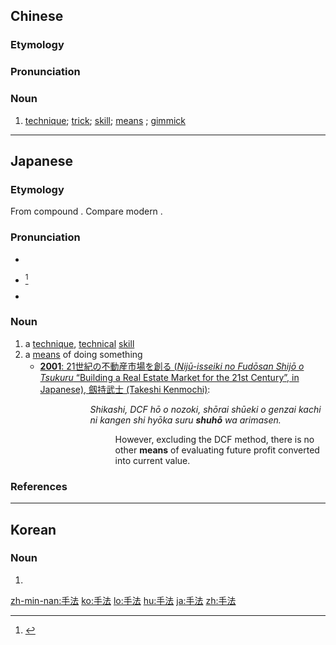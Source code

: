 ==Chinese==
{{zh-forms}}

===Etymology===
{{rfe|lang=zh}}

===Pronunciation===
{{zh-pron
|m=shǒufǎ
|c=sau2 faat3
|h=pfs=sú-fap
|mn=chhiú-hoat
|w=2seu faq
|cat=n
}}

===Noun===
{{zh-noun}}

# [[technique]]; [[trick]]; [[skill]]; [[means]] {{gloss|of literary or artistic expression}}; [[gimmick]]

----

==Japanese==
{{ja-kanjitab|しゅ|ほう|yomi=on}}

===Etymology===
From {{etyl|ltc|ja|sort=しゅほう}} compound {{m|ltc|手法|tr=*shiǒu *biæp}}. Compare modern {{cog|cmn|手法|tr=shǒufǎ}}.

===Pronunciation===
* {{l|ja|sc=Latn|音読み|On'yomi}}
* {{ja-accent-common|h|しゅ|ほう}}<ref name="DJR">{{R:Daijirin}}</ref>
* {{IPA|lang=ja|[ɕʲɯᵝho̞ː]}}

===Noun===
{{ja-noun|しゅほう}}

# a [[technique]], [[technical]] [[skill]]
# a [[means]] of doing something
#* [http://books.google.com/books?id=FYc3o5NBLggC&pg=PA129&dq=%22する手法はありません%22&hl=en&ei=ZWXBTuTnFqaXiQLj7qm_Aw&sa=X&oi=book_result&ct=book-preview-link&resnum=1&ved=0CDAQuwUwAA#v=onepage&q=%22する手法はありません%22&f=false '''2001''': 21世紀の不動産市場を創る (''Nijū-isseiki no Fudōsan Shijō o Tsukuru'' “Building a Real Estate Market for the 21st Century”, in Japanese), 劔持武士 (Takeshi Kenmochi)]:
#*: {{lang|ja|しかし、ＤＣＦ法を除き、将来収益を現在価値に還元し評価する'''手法'''はありません。}}
#*:: {{lang|ja|しかし、ＤＣＦほうをのぞき、しょうらいしゅうえきをげんざいかちにかんげんしひょうかする'''しゅほう'''はありません。}}
#*:: ''Shikashi, DCF hō o nozoki, shōrai shūeki o genzai kachi ni kangen shi hyōka suru '''shuhō''' wa arimasen.''
#*::: However, excluding the DCF method, there is no other '''means''' of evaluating future profit converted into current value.

===References===
<references/>

----

==Korean==
{{ko-hanjatab}}

===Noun===
{{ko-noun|hj|hangeul=수법}}

# {{hanja form of|수법|way, method, means, modus operandi}}

[[zh-min-nan:手法]]
[[ko:手法]]
[[lo:手法]]
[[hu:手法]]
[[ja:手法]]
[[zh:手法]]